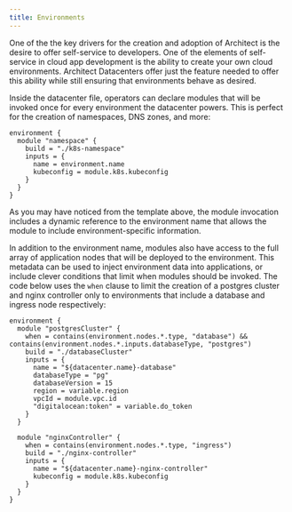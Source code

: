```yaml
---
title: Environments
---
```


One of the the key drivers for the creation and adoption of Architect is the desire to offer
self-service to developers. One of the elements of self-service in cloud app development is the
ability to create your own cloud environments. Architect Datacenters offer just the feature needed
to offer this ability while still ensuring that environments behave as desired.

Inside the datacenter file, operators can declare modules that will be invoked once for every
environment the datacenter powers. This is perfect for the creation of namespaces, DNS zones, and
more:

```hcl
environment {
  module "namespace" {
    build = "./k8s-namespace"
    inputs = {
      name = environment.name
      kubeconfig = module.k8s.kubeconfig
    }
  }
}
```

As you may have noticed from the template above, the module invocation includes a dynamic reference
to the environment name that allows the module to include environment-specific information.

In addition to the environment name, modules also have access to the full array of application nodes
that will be deployed to the environment. This metadata can be used to inject environment data into
applications, or include clever conditions that limit when modules should be invoked. The code below
uses the `when` clause to limit the creation of a postgres cluster and nginx controller only to
environments that include a database and ingress node respectively:

```hcl
environment {
  module "postgresCluster" {
    when = contains(environment.nodes.*.type, "database") && contains(environment.nodes.*.inputs.databaseType, "postgres")
    build = "./databaseCluster"
    inputs = {
      name = "${datacenter.name}-database"
      databaseType = "pg"
      databaseVersion = 15
      region = variable.region
      vpcId = module.vpc.id
      "digitalocean:token" = variable.do_token
    }
  }

  module "nginxController" {
    when = contains(environment.nodes.*.type, "ingress")
    build = "./nginx-controller"
    inputs = {
      name = "${datacenter.name}-nginx-controller"
      kubeconfig = module.k8s.kubeconfig
    }
  }
}
```

